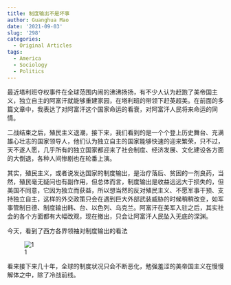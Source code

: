 ```yaml
---
title: 制度输出不是坏事
author: Guanghua Mao
date: '2021-09-03'
slug: '298'
categories:
  - Original Articles
tags:
  - America
  - Sociology
  - Politics
---
```




最近塔利班夺权事件在全球范围内闹的沸沸扬扬，有不少人认为赶跑了美帝国主义，独立自主的阿富汗就能够重建家园，在塔利班的带领下赶英超美。在前面的多篇文章中，我表达了对阿富汗这个国家命运的看衰，对阿富汗人民将来命运的同情。

二战结束之后，殖民主义退潮，接下来，我们看到的是一个个登上历史舞台、充满雄心壮志的国家领导人，他们认为独立自主的国家能够快速的迎来繁荣，只不过，天不遂人愿，几乎所有的独立国家都迎来了社会制度、经济发展、文化建设各方面的大倒退，各种人间惨剧也在轮番上演。

其实，殖民主义，或者说发达国家的制度输出，是治疗落后、贫困的一剂良药，当然，殖民毫无疑问也有副作用，但总体而言，制度输出是收益远远大于损失的，但美国不同意，它因为独立而获益，所以想当然的反对殖民主义、不愿军事干预、支持独立自主，这样的外交政策只会在遇到巨大外部武装威胁的时候稍稍改变，如军事管制日德、制度输出韩、台、以色列、乌克兰。阿富汗在美军入驻之后，其实社会的各个方面都有大幅改观，现在撤出，只会让阿富汗人民坠入无底的深渊。

今天，看到了西方各界领袖对制度输出的看法

![1](1.png)

看来接下来几十年，全球的制度状况只会不断恶化，勉强羞涩的美帝国主义在慢慢解体之中，除了冷战前线。